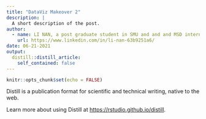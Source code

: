```yaml
---
title: "DataViz Makeover 2"
description: |
  A short description of the post.
author:
  - name: LI NAN, a post graduate student in SMU and and and MSD intern
    url: https://www.linkedin.com/in/li-nan-63b9251a6/
date: 06-21-2021
output:
  distill::distill_article:
    self_contained: false
---
```



```r
knitr::opts_chunk$set(echo = FALSE)
```

Distill is a publication format for scientific and technical writing, native to the web.

Learn more about using Distill at <https://rstudio.github.io/distill>.


